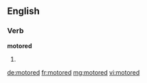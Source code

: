 ==English==

===Verb===
'''motored'''

# {{past of|[[motor]]}}

[[de:motored]]
[[fr:motored]]
[[mg:motored]]
[[vi:motored]]